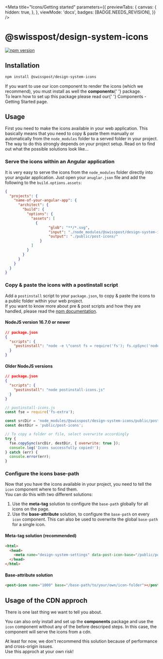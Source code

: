 
<Meta
  title="Icons/Getting started"
  parameters={{
    previewTabs: {
      canvas: {
        hidden: true,
      },
    },
    viewMode: 'docs',
    badges: [BADGE.NEEDS_REVISION],
  }}
/>

# @swisspost/design-system-icons

[![npm version](https://badge.fury.io/js/@swisspost%2Fdesign-system-icons.svg)](https://badge.fury.io/js/@swisspost%2Fdesign-system-icons)

## Installation

```bash dark
npm install @swisspost/design-system-icons
```

<p class="alert alert-info alert-md">
  If you want to use our <LinkTo kind="icons-components-icon--default">icon component</LinkTo> to
  render the icons (which we recommend), you must install as well the <strong>components</strong>{' '}
  package.
  <br />
  To learn how to set up this package please read our{' '}
  <LinkTo kind="getting-started-components--page">Components - Getting Started</LinkTo> page.
</p>

## Usage

First you need to make the icons available in your web application.
This basically means that you need to copy & paste them manually or automatically from the `node_modules` folder to a served folder in your project.
The way to do this strongly depends on your project setup.
Read on to find out what the possible solutions look like...

### Serve the icons within an Angular application

It is very easy to serve the icons from the `node_modules` folder directly into your angular application.
Just open your `anuglar.json` file and add the following to the `build.options.assets`:

```json dark
{
  "projects": {
    "name-of-your-angular-app": {
      "architect": {
        "build": {
          "options": {
            "assets": [
              {
                    "glob": "**/*.svg",
                    "input": "./node_modules/@swisspost/design-system-icons/public/post-icons",
                    "output": "./public/post-icons/"
                }
            ]
          }
        }
      }
    }
  }
}
```

### Copy & paste the icons with a postinstall script

Add a `postinstall` script to your `package.json`, to copy & paste the icons to a public folder within your web project.<br/>
If you want to know more about pre & post scripts and how they are handled, please read the <a href="https://docs.npmjs.com/cli/v7/using-npm/scripts#description" target="_blank">npm documentation</a>.

#### NodeJS version 16.7.0 or newer

```json dark
// package.json
{
  "scripts": {
    "postinstall": "node -e \"const fs = require('fs'); fs.cpSync('node_modules/@swisspost/design-system-icons/public/post-icons', 'public/post-icons', { recursive: true }, (err) => { if (err) throw err; });\""
  }
}
```

#### Older NodeJS versions

```json dark
// package.json
{
  "scripts": {
    "postinstall": "node postinstall-icons.js"
  }
}
```

```js dark
// postinstall-icons.js
const fse = require('fs-extra');

const srcDir = 'node_modules/@swisspost/design-system-icons/public/post-icons';
const destDir = 'public/post-icons';

// To copy a folder or file, select overwrite accordingly
try {
  fse.copySync(srcDir, destDir, { overwrite: true });
  console.log('Icons successfully copied!');
} catch (err) {
  console.error(err);
}
```

### Configure the icons base-path

Now that you have the icons available in your project, you need to tell the `icon` component where to find them.<br/>
You can do this with two different solutions:

1. Use the **meta-tag** solution to configure the `base-path` globally for all icons on the page.
2. Use the **base-attribute** solution, to configure the `base-path` on every `icon` component. This can also be used to overwrite the global `base-path` for a single icon.

#### Meta-tag solution (recommended)

```html dark
<html>
  <head>
    <meta name="design-system-settings" data-post-icon-base="/public/post-icons/" />
  </head>
</html>
```

#### Base-attribute solution

```html dark
<post-icon name="1000" base="/base-path/to/your/own/icon-folder"></post-icon>
```

## Usage of the CDN approch

There is one last thing we want to tell you about.

You can also only install and set up the **components** package and use the `icon` component without any of the before descriped steps.
In this case, the component will serve the icons from a cdn.

<p class="alert alert-warning alert-md">
  At least for now, we don't recommend this solution because of performance and cross-origin issues.
  <br />
  Use this approch at your own risk!
</p>
